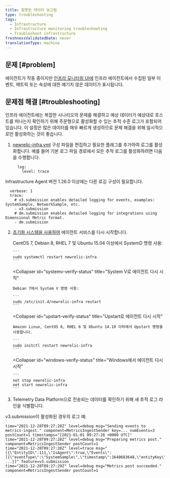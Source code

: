 ```yaml
---
title: 잘못된 데이터 보고됨
type: troubleshooting
tags:
  - Infrastructure
  - Infrastructure monitoring troubleshooting
  - Troubleshoot infrastructure
freshnessValidatedDate: never
translationType: machine
---
```


## 문제 [#problem]

에이전트가 작동 중이지만 [인프라 모니터링 UI에](/docs/infrastructure/infrastructure-ui-pages/infra-hosts-ui-page) 인프라 에이전트에서 수집된 일부 이벤트, 메트릭 또는 속성에 대한 예기치 않은 데이터가 표시됩니다.

## 문제점 해결 [#troubleshooting]

인프라 에이전트에는 복잡한 시나리오의 문제를 해결하고 예상 데이터가 예상대로 호스트를 떠나는지 확인하기 위해 주문형으로 활성화할 수 있는 추적 수준 로그가 포함되어 있습니다. 이 설정은 많은 데이터를 매우 빠르게 생성하므로 문제 해결을 위해 일시적으로만 활성화하는 것이 좋습니다.

1. [newrelic-infra.yml](/docs/infrastructure/install-infrastructure-agent/configuration/infrastructure-agent-configuration-settings/#logging-variables) 구성 파일을 편집하고 필요한 플래그를 추가하여 로그를 활성화합니다. 예를 들어 기본 로그 파일 경로에서 모든 추적 로그를 활성화하려면 다음을 수행합니다.

   ```
     log:
       level: trace
   ```

Infrastructure Agent 버전 1.26.0 이상에는 다른 로깅 구성이 필요합니다.

```
  verbose: 1
  trace: 
    # v3.submission enables detailed logging for events, examples: SystemSample, NetworkSample, etc.
    - v3.submission
    # dm.submission enables detailed logging for integrations using Dimensional Metric format. 
    - dm.submission
```

2. [초기화 시스템을 사용하여](/docs/infrastructure/new-relic-infrastructure/configuration/start-stop-restart-check-infrastructure-agent-status#init-system) 에이전트 서비스를 다시 시작합니다.

   <CollapserGroup>
     <Collapser
       id="systemd-verify-status"
       title="SystemD로 에이전트 다시 시작"
     >
       CentOS 7, Debian 8, RHEL 7 및 Ubuntu 15.04 이상에서 SystemD 명령 사용:

       ```
       sudo systemctl restart newrelic-infra
       ```
     </Collapser>

     <Collapser
       id="systemv-verify-status"
       title="System V로 에이전트 다시 시작"
     >
       Debian 7에서 System V 명령 사용:

       ```
       sudo /etc/init.d/newrelic-infra restart
       ```
     </Collapser>

     <Collapser
       id="upstart-verify-status"
       title="Upstart로 에이전트 다시 시작"
     >
       Amazon Linux, CentOS 6, RHEL 6 및 Ubuntu 14.10 이하에서 Upstart 명령을 사용합니다.

       ```
       sudo initctl restart newrelic-infra
       ```
     </Collapser>

     <Collapser
       id="windows-verify-status"
       title="Windows에서 에이전트 다시 시작"
     >
       ```
       net stop newrelic-infra
       net start newrelic-infra
       ```
     </Collapser>
   </CollapserGroup>

3. Telemetry Data Platform으로 전송되는 데이터를 확인하기 위해 새 추적 로그 라인을 식별합니다.

v3.submission이 활성화된 경우의 로그 예:

```
time="2021-12-28T09:27:28Z" level=debug msg="Sending events to metrics-ingest." component=MetricsIngestSender key=... numEvents=3 postCount=1 timestamps="[2021-01-01 09:27:28 +0000 UTC]"
time="2021-12-28T09:27:28Z" level=debug msg="Preparing metrics post." component=MetricsIngestSender postCount=1
time="2021-12-28T09:27:28Z" level=trace msg="[{\"EntityID\":111,\"IsAgent\":true,\"Events\":[{\"eventType\":\"SystemSample\",\"timestamp\":1640683648,\"entityKey\":\"...\",\"cpuPercent\":0.2004008016032026, ...}]" feature=v3.submission
time="2021-12-28T09:27:29Z" level=debug msg="Metrics post succeeded." component=MetricsIngestSender postCount=1
```